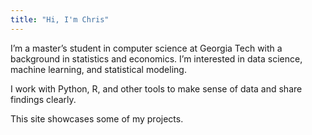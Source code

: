```yaml
---
title: "Hi, I'm Chris"
---
```


I'm a master’s student in computer science at Georgia Tech with a background in statistics and economics. I'm interested in data science, machine learning, and statistical modeling.

I work with Python, R, and other tools to make sense of data and share findings clearly.

This site showcases some of my projects.
